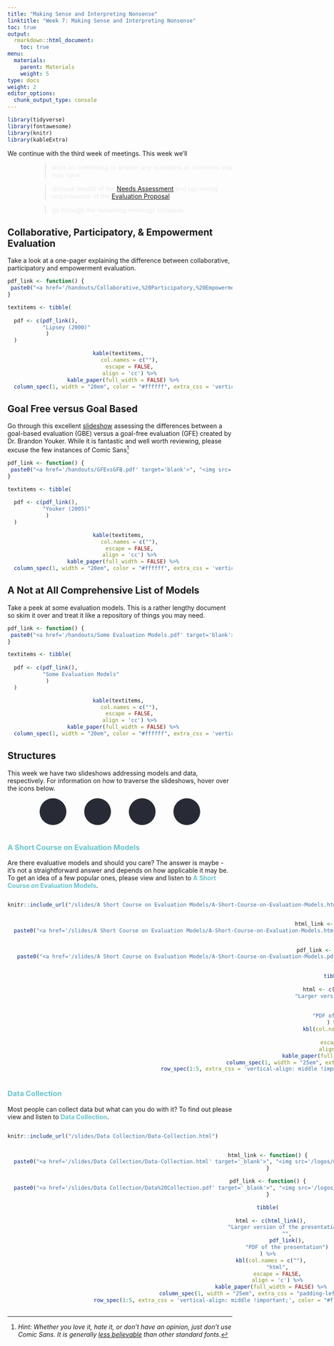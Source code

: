 ```yaml
---
title: "Making Sense and Interpreting Nonsense"
linktitle: "Week 7: Making Sense and Interpreting Nonsense"
toc: true
output:
  rmarkdown::html_document:
    toc: true
menu:
  materials:
    parent: Materials
    weight: 5
type: docs
weight: 2
editor_options: 
  chunk_output_type: console
---
```


<link rel="stylesheet" href="https://cdnjs.cloudflare.com/ajax/libs/font-awesome/5.15.4/css/all.min.css" />

<link href='https://fonts.googleapis.com/css?family=Roboto Condensed' rel='stylesheet'>

<style>
.hvr-sweep-to-left {
    display: inline-block;
    vertical-align: middle;
    -webkit-transform: perspective(1px) translateZ(0);
    transform: perspective(1px) translateZ(0);
    box-shadow: 0 0 1px rgba(0, 0, 0, 0);
    position: relative;
    -webkit-transition-property: color;
    transition-property: color;
    -webkit-transition-duration: 0.25s;
    transition-duration: 0.25s;
  }

.hvr-sweep-to-left:before {
  content: "";
  position: absolute;
  z-index: -1;
  top: 0px;
  left: 0px;
  right: 0px;
  bottom: 0px;
  border-radius: 5px;
  background: #9f54fb;
    -webkit-transform: scaleX(0);
  transform: scaleX(0);
  -webkit-transform-origin: 100% 50%;
  transform-origin: 100% 50%;
  -webkit-transition-property: transform;
  transition-property: transform;
  -webkit-transition-duration: 0.3s;
  transition-duration: 0.3s;
  -webkit-transition-timing-function: ease-out;
  transition-timing-function: ease-out;
}

.hvr-sweep-to-left:hover:before, 
.hvr-sweep-to-left:focus:before, 
.hvr-sweep-to-left:active:before {
  -webkit-transform: scaleX(1);
  transform: scaleX(1);
}

iframe {
  border: none;
}

td, th, tr, table {
    border: 0 !important;
    border-spacing:0 !important;
  }
  
.box{
    float:left;
    margin-right:10%;
}

.clear{
    clear:both;
}

.wrapper{
  display:inline-flex;
}.wrapper .icon{
  margin: 0 20px;
  cursor:pointer;
  display:flex;
  align-items:center;
  justify-content:center;
  flex-direction:column;
  position: relative;
  z-index:2;}.wrapper .icon span{
  position:relative;
  z-index:2;
  height: 60px;
  width: 60px;
  display:block;
  background: #282A35;
  box-shadow: 0px 0px 0px 0px rgba(0,0,0,0.1);
  border-radius:50%;
  text-align:center;
  transition: all 0.4s cubic-bezier(0.68, -0.55, 0.265, 1.55);
}.wrapper .icon span i{
  font-size:20px;
  line-height:60px;
}.wrapper .icon .tooltip{
  position:absolute;
  top:0px;
  background: #282A35;
  box-shadow: 0px 0px 0px 0px rgba(0,0,0,0.1);
  font-size: 20px;
  font-family: 'Roboto Condensed';
  padding: 10px 30px;
  border-radius: 25px;
  color:white;
  opacity:0;
  pointer-events: none;
  transition: all 0.4s cubic-bezier(0.68, -0.55, 0.265, 1.55);
}.wrapper .icon:hover .tooltip{
  opacity:1;
  pointer-events: auto;
  top:-91px;
}.wrapper .icon .tooltip:before{
  position:absolute;
  content:"";
  height:15px;
  width:15px;
  bottom:-8px;
  left:50%;
  transform: translateX(-50%) rotate(45deg);
}.wrapper .icon:hover span,
.wrapp .icon:hover .tooltip{
  text-shadow: 0px -1px 0px rgba(0,0,0,0.4);
}.wrapper .icon:hover span{
  color: #fff;
}.wrapper .leftright:hover span,
.wrapper .leftright:hover .tooltip,
.wrapper .leftright:hover .tooltip:before{
  background:#1b85b8;
}.wrapper .info:hover span,
.wrapper .info:hover .tooltip,
.wrapper .info:hover .tooltip:before{
  background:#559e83;
}.wrapper .github:hover span,
.wrapper .github:hover .tooltip,
.wrapper .github:hover .tooltip:before{
  background:#9e5570;
}.wrapper .youtube:hover span,
.wrapper .youtube:hover .tooltip,
.wrapper .youtube:hover .tooltip:before{
  background:#55959e;
}

i.fa.fa-save{
color:#ffffff;
}

</style>

<script>
$(document).ready(function(){
     $('[data-toggle="tooltip"]').tooltip();   
});
</script>


```r
library(tidyverse)
library(fontawesome)
library(knitr)
library(kableExtra)
```


We continue with the third week of meetings. This week we'll

<div style="padding-left: 60px;">

> <span style="color:#eaeaea">work on continuing to answer any questions or concerns you may have</span>

> <span style="color:#eaeaea">discuss results of the [Needs Assessment](/deliverables/02-needs-assessment/) and upcoming requirements of the [Evaluation Proposal](/deliverables/03-evaluation-proposal/)</span>

> <span style="color:#eaeaea">go through the remaining meetings schedule</span>

</div>

## Collaborative, Participatory, & Empowerment Evaluation

Take a look at a one-pager explaining the difference between collaborative, participatory and empowerment evaluation.

```r
pdf_link <- function() {
 paste0("<a href='/handouts/Collaborative,%20Participatory,%20Empowerment%20Evaluation%201-Pager.pdf' target='blank'>", "<img src='/logos/pdf-ico.png'  alt='Lipsey (2000)' width='35'>", "</a>")
}

textitems <- tibble(
  
  pdf <- c(pdf_link(),
           "Lipsey (2000)"
            )
  )
```

<center>
```r
kable(textitems, 
      col.names = c(""),
      escape = FALSE,
      align = 'cc') %>%
  kable_paper(full_width = FALSE) %>%
  column_spec(1, width = "20em", color = "#ffffff", extra_css = 'vertical-align: middle !important;', background = "transparent")
```
</center>

## Goal Free versus Goal Based
Go through this excellent [slideshow](/handouts/GFEvsGFB.pdf){target="_blank"} assessing the differences between a goal-based evaluation (GBE) versus a goal-free evaluation (GFE) created by Dr. Brandon Youker. While it is fantastic and well worth reviewing, please excuse the few instances of Comic Sans^[*Hint: Whether you love it, hate it, or don't have an opinion, just don't use Comic Sans. It is generally* [*less believable*](https://opinionator.blogs.nytimes.com/2012/08/08/hear-all-ye-people-hearken-o-earth/) *than other standard fonts*.]


```r
pdf_link <- function() {
 paste0("<a href='/handouts/GFEvsGFB.pdf' target='blank'>", "<img src='/logos/pdf-ico.png'  alt='Youker (2005)' width='35'>", "</a>")
}

textitems <- tibble(
  
  pdf <- c(pdf_link(),
           "Youker (2005)"
            )
  )
```

<center>
```r
kable(textitems, 
      col.names = c(""),
      escape = FALSE,
      align = 'cc') %>%
  kable_paper(full_width = FALSE) %>%
  column_spec(1, width = "20em", color = "#ffffff", extra_css = 'vertical-align: middle !important;', background = "transparent")
```
</center>

## A Not at All Comprehensive List of Models

Take a peek at some evaluation models. This is a rather lengthy document so skim it over and treat it like a repository of things you may need.

```r
pdf_link <- function() {
 paste0("<a href='/handouts/Some Evaluation Models.pdf' target='blank'>", "<img src='/logos/pdf-ico.png'  alt='Some Evaluation Models' width='35'>", "</a>")
}

textitems <- tibble(
  
  pdf <- c(pdf_link(),
           "Some Evaluation Models"
            )
  )
```

<center>
```r
kable(textitems, 
      col.names = c(""),
      escape = FALSE,
      align = 'cc') %>%
  kable_paper(full_width = FALSE) %>%
  column_spec(1, width = "20em", color = "#ffffff", extra_css = 'vertical-align: middle !important;', background = "transparent")
```
</center>

## Structures

This week we have two slideshows addressing models and data, respectively. For information on how to traverse the slideshows, hover over the icons below.

```{=html}
<center>
<div class="wrapper">
    <div class="icon leftright">
      <div class="tooltip"><span style=width:200px;>Move back and forth using <kbd>←</kbd> and <kbd>→</kbd></span></div>
      <span><i class="fas fa-map-signs"></i></span></div>
    <div class="icon info">
      <div class="tooltip"><span style=width:200px;>Toggle fullscreen by pressing <kbd>F</kbd></span></div>
      <span><i class="fas fa-expand-alt"></i></span>
    </div><div class="icon github">
      <div class="tooltip"><span style=width:200px;>Press <kbd>O</kbd> for and overview of all slides</span></div>
      <span><i class="far fa-images"></i></span>
    </div><div class="icon youtube">
      <div class="tooltip"><span style=width:200px;>Discover more shortcuts by pressing <kbd>H</kbd></span></div>
      <span><i class="fas fa-info-circle"></i></span>
    </div>
</div>
</center>
<br>
```

### <span style="color:#6ac4cd;font-weight:bold">A Short Course on Evaluation Models</span>

Are there evaluative models and should you care? The answer is maybe - it's not a straightforward answer and depends on how applicable it may be. To get an idea of a few popular ones, please view and listen to <span style="color:#6ac4cd;font-weight:bold">A Short Course on Evaluation Models</span>.  

<center>

<div class="box">
```r
knitr::include_url("/slides/A Short Course on Evaluation Models/A-Short-Course-on-Evaluation-Models.html")
```
</div>

<div class="box">
```r

html_link <- function() {
  paste0("<a href='/slides/A Short Course on Evaluation Models/A-Short-Course-on-Evaluation-Models.html' target='_blank'>", "<img src='/logos/web-ico.png' alt='Evaluation Models Page' width='35'>", "</a>")
}

pdf_link <- function() {
  paste0("<a href='/slides/A Short Course on Evaluation Models/A-Short-Course-on-Evaluation-Models.pdf' target='_blank'>", "<img src='/logos/pdf-ico.png' alt='Evaluation Models PDF' width='35'>", "</a>")
}

tibble(
  
  html <- c(html_link(),
            "Larger version of the presentation",
            "",
            pdf_link(),
            "PDF of the presentation")
) %>%
  kbl(col.names = c(""),
      "html",
      escape = FALSE,
      align = 'c') %>%
  kable_paper(full_width = FALSE) %>%
  column_spec(1, width = "25em", extra_css = "padding-left: 300px;") %>%
  row_spec(1:5, extra_css = 'vertical-align: middle !important;', color = "#ffffff", background = "transparent") 
```
</div>
<div class="clear"></div>

</center>

### <span style="color:#6ac4cd;font-weight:bold">Data Collection</span>

Most people can collect data but what can you do with it? To find out please view and listen to <span style="color:#6ac4cd;font-weight:bold">Data Collection</span>.

<center>

<div class="box">
```r
knitr::include_url("/slides/Data Collection/Data-Collection.html")
```
</div>

<div class="box">
```r

html_link <- function() {
  paste0("<a href='/slides/Data Collection/Data-Collection.html' target='_blank'>", "<img src='/logos/web-ico.png' alt='Data Collection Page' width='35'>", "</a>")
}

pdf_link <- function() {
  paste0("<a href='/slides/Data Collection/Data%20Collection.pdf' target='_blank'>", "<img src='/logos/pdf-ico.png' alt='Data Collection PDF' width='35'>", "</a>")
}

tibble(
  
  html <- c(html_link(),
            "Larger version of the presentation",
            "",
            pdf_link(),
            "PDF of the presentation")
) %>%
  kbl(col.names = c(""),
      "html",
      escape = FALSE,
      align = 'c') %>%
  kable_paper(full_width = FALSE) %>%
  column_spec(1, width = "25em", extra_css = "padding-left: 300px;") %>%
  row_spec(1:5, extra_css = 'vertical-align: middle !important;', color = "#ffffff", background = "transparent") 
```
</div>
<div class="clear"></div>

</center>
